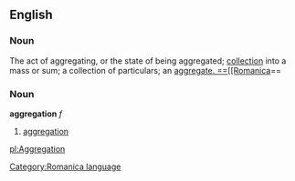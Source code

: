 ==English==
===Noun===
The act of aggregating, or the state of being aggregated; [[collection]] into a mass or sum; a collection of particulars; an [[aggregate]][[.

==[[Romanica]]==
[[Category:Romanica language]]
===Noun===
<b>aggregation</b> ''f''
#[[aggregation]]

[[pl:Aggregation]]